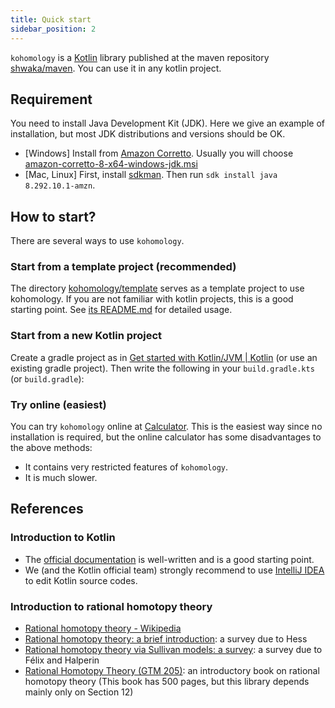 ```yaml
---
title: Quick start
sidebar_position: 2
---
```


`kohomology` is a [Kotlin](https://kotlinlang.org/) library published at the maven repository [shwaka/maven](https://github.com/shwaka/maven).
You can use it in any kotlin project.

## Requirement
You need to install Java Development Kit (JDK).
Here we give an example of installation, but most JDK distributions and versions should be OK.

- [Windows] Install from [Amazon Corretto](https://docs.aws.amazon.com/corretto/latest/corretto-8-ug/downloads-list.html). Usually you will choose [amazon-corretto-8-x64-windows-jdk.msi](https://corretto.aws/downloads/latest/amazon-corretto-8-x64-windows-jdk.msi)
- [Mac, Linux] First, install [sdkman](https://sdkman.io/). Then run `sdk install java 8.292.10.1-amzn`.

## How to start?
There are several ways to use `kohomology`.

### Start from a template project (recommended)
The directory [kohomology/template](https://github.com/shwaka/kohomology/tree/main/template) serves as a template project to use kohomology.
If you are not familiar with kotlin projects, this is a good starting point.
See [its README.md](https://github.com/shwaka/kohomology/blob/main/template/README.md) for detailed usage.

### Start from a new Kotlin project
Create a gradle project as in [Get started with Kotlin/JVM | Kotlin](https://kotlinlang.org/docs/jvm-get-started.html)
(or use an existing gradle project).
Then write the following in your `build.gradle.kts` (or `build.gradle`):


<BuildGradleDocument/>

### Try online (easiest)
You can try `kohomology` online at [Calculator](/calculator).
This is the easiest way since no installation is required,
but the online calculator has some disadvantages to the above methods:
- It contains very restricted features of `kohomology`.
- It is much slower.

## References
### Introduction to Kotlin
- The [official documentation](https://kotlinlang.org/docs/home.html) is well-written and is a good starting point.
- We (and the Kotlin official team) strongly recommend to use [IntelliJ IDEA](https://www.jetbrains.com/idea/download/#section=linux)
  to edit Kotlin source codes.

### Introduction to rational homotopy theory
- [Rational homotopy theory - Wikipedia](https://en.wikipedia.org/wiki/Rational_homotopy_theory)
- [Rational homotopy theory: a brief introduction](https://arxiv.org/abs/math/0604626): a survey due to Hess
- [Rational homotopy theory via Sullivan models: a survey](https://arxiv.org/abs/1708.05245): a survey due to Félix and Halperin
- [Rational Homotopy Theory (GTM 205)](https://link.springer.com/book/10.1007/978-1-4613-0105-9): an introductory book on rational homotopy theory (This book has 500 pages, but this library depends mainly only on Section 12)
